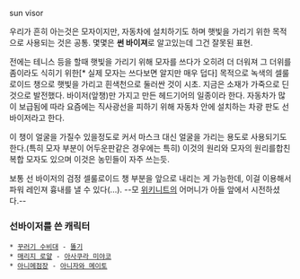 sun visor

우리가 흔히 아는것은 모자이지만, 자동차에 설치하기도 하며 햇빛을 가리기 위한 목적으로 사용되는 것은 공통. 몇몇은 '''썬 바이져'''로 알고있는데 그건 잘못된 표현.
 
전에는 테니스 등을 할때 햇빛을 가리기 위해 모자를 쓰다가 오히려 더 더워져 그 더위를 좀이라도 식히기 위한[* 실제 모자는 쓰다보면 알지만 매우 덥다] 목적으로 녹색의 셀룰로이드 챙으로 햇빛을 가리고 흰색천으로 둘러싼 것이 시초. 지금은 소재가 가죽으로 딘 것으로 발전했다. 바이저(앞챙)만 가지고 만든 헤드기어의 일종이라 한다. 자동차가 많이 보급됨에 따라 요즘에는 직사광선을 피하기 위해 자동차 안에 설치하는 차광 판도 선바이저라고 한다.

이 챙이 얼굴을 가질수 있을정도로 커서 마스크 대신 얼굴을 가리는 용도로 사용되기도 한다.(특히 모자 부분이 어두운판같은 경우에는 특히) 이것의 원리와 모자의 원리를합친 복합 모자도 있으며 이것은 농민들이 자주 쓰는듯.

보통 선 바이저의 검정 셀룰로이드 챙 부분을 앞으로 내리는 게 가능한데, 이걸 이용해서 파워 레인져 흉내를 낼 수 있다(...). --모 [[위키니트]]의 어머니가 아들 앞에서 시전하셨다.--

=== 선바이저를 쓴 캐릭터 ===
 * [[꾸러기 수비대]] - [[똘기]]
 * [[매리지 로얄]] - [[아사쿠라 미야코]]
 * [[아니메점장]] - [[아니자와 메이토]]

